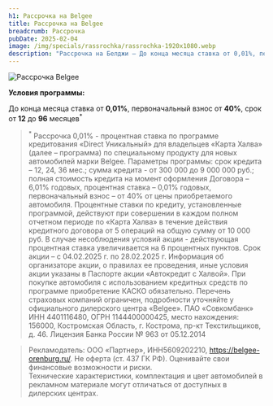 ```yaml
---
h1: Рассрочка на Belgee
title: Рассрочка на Belgee
breadcrumb: Рассрочка
pubDate: 2025-02-04
image: /img/specials/rassrochka/rassrochka-1920x1080.webp
description: "Рассрочка на Белджи — До конца месяца ставка от 0,01%, первоначальный взнос от 40%, срок от 12 до 96 месяцев."
---
```



<picture>
	<source media="(min-width: 942px)" srcset="/img/specials/rassrochka/rassrochka-1304x480.webp" />
	<source media="(min-width: 640px)" srcset="/img/specials/rassrochka/rassrochka-1420x960.webp" />
	<source media="(min-width: 320px)" srcset="/img/specials/rassrochka/rassrochka-640x800.webp" />
	<img src="/img/specials/rassrochka/rassrochka-640x800.webp" class="w-full mb-10" alt="Рассрочка Belgee" />
</picture>

**Условия программы:** 

До конца месяца ставка от <b>0,01%</b>, первоначальный взнос от <b>40%</b>, срок от <b>12</b> до <b>96</b> месяцев<sup>*</sup>

<SpecialSalonsInfo dataFormName="Узнать подробнее. Рассрочка 0.01%" />

> <sup>*</sup> Рассрочка 0,01% - процентная ставка по программе кредитования «Direct Уникальный» для владельцев «Карта Халва» (далее – программа) по специальному продукту для новых автомобилей марки Belgee. Параметры программы: срок кредита – 12, 24, 36 мес.; сумма кредита - от 300 000 до 9 000 000 руб.; полная стоимость кредита на момент оформления Договора – 6,01% годовых, процентная ставка – 0,01% годовых, первоначальный взнос – от 40% от цены приобретаемого автомобиля. Процентные ставки по кредиту, установленные программой, действуют при совершении в каждом полном отчетном периоде по «Карта Халва» в течение действия кредитного договора от 5 операций на общую сумму от 10 000 руб. В случае несоблюдения условий акции - действующая процентная ставка увеличивается на 6 процентных пунктов. Срок акции – с 04.02.2025 г. по 28.02.2025 г. Информация об организаторе акции, о правилах ее проведения, иные условия акции указаны в Паспорте акции «Автокредит с Халвой». При покупке автомобиля с использованием кредитных средств по программе приобретение КАСКО обязательно. Перечень страховых компаний ограничен, подробности уточняйте у официального дилерского центра «Belgee». ПАО «Совкомбанк» ИНН 4401116480, ОГРН 1144400000425, место нахождения: 156000, Костромская Область, г. Кострома, пр-кт Текстильщиков, д. 46. Лицензия Банка России № 963 от 05.12.2014 
 
> Рекламодатель: ООО «Партнер», ИНН5609202210, https://belgee-orenburg.ru/. Не оферта (ст. 437 ГК РФ). Оценивайте свои финансовые возможности и риски.  
Технические характеристики, комплектация и цвет автомобилей в рекламном материале могут отличаться от доступных в дилерских центрах.

